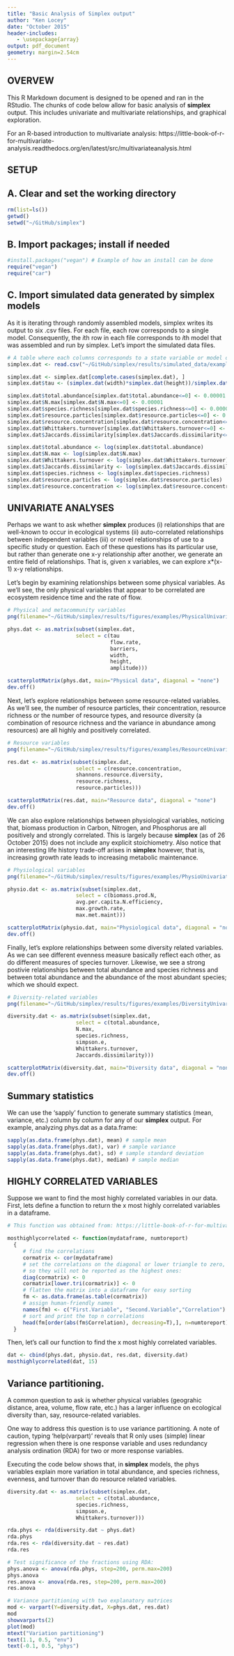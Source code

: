 ```yaml
---
title: "Basic Analysis of Simplex output"
author: "Ken Locey"
date: "October 2015"
header-includes:
   - \usepackage{array}
output: pdf_document
geometry: margin=2.54cm
---
```


## OVERVEW

This R Markdown document is designed to be opened and ran in the RStudio. The chunks of code below allow for basic analysis of **simplex** output. This includes univariate and multivariate relationships, and graphical exploration.

For an R-based introduction to multivariate analysis: https://little-book-of-r-for-multivariate-analysis.readthedocs.org/en/latest/src/multivariateanalysis.html 

## SETUP
## A. Clear and set the working directory

```r
rm(list=ls()) 
getwd()
setwd("~/GitHub/simplex") 
```

## B. Import packages; install if needed

```r
#install.packages("vegan") # Example of how an install can be done
require("vegan") 
require("car")
```

## C. Import simulated data generated by simplex models

As it is iterating through randomly assembled models, simplex writes its output to six .csv files. For each file, each row corresponds to a single model. Consequently, the *i*th row in each file corresponds to *i*th model that was assembled and run by simplex. Let's import the simulated data files.

```r
# A table where each columns corresponds to a state variable or model output.  
simplex.dat <- read.csv("~/GitHub/simplex/results/simulated_data/examples/SimData.csv")

simplex.dat <- simplex.dat[complete.cases(simplex.dat), ]
simplex.dat$tau <- (simplex.dat(width)*simplex.dat(height))/simplex.dat(flow.rate)

simplex.dat$total.abundance[simplex.dat$total.abundance<=0] <- 0.00001
simplex.dat$N.max[simplex.dat$N.max<=0] <- 0.00001
simplex.dat$species.richness[simplex.dat$species.richness<=0] <- 0.00001
simplex.dat$resource.particles[simplex.dat$resource.particles<=0] <- 0.00001
simplex.dat$resource.concentration[simplex.dat$resource.concentration<=0] <- 0.00001
simplex.dat$Whittakers.turnover[simplex.dat$Whittakers.turnover<=0] <- 0.00001
simplex.dat$Jaccards.dissimilarity[simplex.dat$Jaccards.dissimilarity<=0] <- 0.00001

simplex.dat$total.abundance <- log(simplex.dat$total.abundance)
simplex.dat$N.max <- log(simplex.dat$N.max)
simplex.dat$Whittakers.turnover <- log(simplex.dat$Whittakers.turnover)
simplex.dat$Jaccards.dissimilarity <- log(simplex.dat$Jaccards.dissimilarity)
simplex.dat$species.richness <- log(simplex.dat$species.richness)
simplex.dat$resource.particles <- log(simplex.dat$resource.particles)
simplex.dat$resource.concentration <- log(simplex.dat$resource.concentration)

```


## UNIVARIATE ANALYSES

Perhaps we want to ask whether **simplex** produces (i) relationships that are well-known to occur in ecological systems (ii) auto-correlated relationships between independent variables (iii) or novel relationships of use to a specific study or question. Each of these questions has its particular use, but rather than generate one x-y relationship after another, we generate an entire field of relationships. That is, given x variables, we can explore x*(x-1) x-y relationships.

Let's begin by examining relationships between some physical variables. As we'll see, the only physical variables that appear to be correlated are ecosystem residence time and the rate of flow.

```r
# Physical and metacommunity variables
png(filename="~/GitHub/simplex/results/figures/examples/PhysicalUnivariate.png")

phys.dat <- as.matrix(subset(simplex.dat, 
                      select = c(tau
                                 flow.rate,
                                 barriers,
                                 width,
                                 height,
                                 amplitude)))

scatterplotMatrix(phys.dat, main="Physical data", diagonal = "none")
dev.off()
```


Next, let's explore relationships between some resource-related variables. As we'll see, the number of resource particles, their concentration, resource richness or the number of resource types, and resource diversity (a combination of resource richness and the variance in abundance among resources) are all highly and positively correlated.

```r
# Resource variables
png(filename="~/GitHub/simplex/results/figures/examples/ResourceUnivariate.png")

res.dat <- as.matrix(subset(simplex.dat, 
                      select = c(resource.concentration,
                      shannons.resource.diversity,
                      resource.richness,
                      resource.particles)))

scatterplotMatrix(res.dat, main="Resource data", diagonal = "none")
dev.off()
```


We can also explore relationships between physiological variables, noticing that, biomass production in Carbon, Nitrogen, and Phosphorus are all positively and strongly correlated. This is largely because **simplex** (as of 26 October 2015) does not include any explicit stoichiometry. Also notice that an interesting life history trade-off arises in **simplex** however, that is, increasing growth rate leads to increasing metabolic maintenance.

```r
# Physiological variables
png(filename="~/GitHub/simplex/results/figures/examples/PhysioUnivariate.png")

physio.dat <- as.matrix(subset(simplex.dat, 
                      select = c(biomass.prod.N,
                      avg.per.capita.N.efficiency,
                      max.growth.rate,
                      max.met.maint)))

scatterplotMatrix(physio.dat, main="Physiological data", diagonal = "none")
dev.off()
```


Finally, let's explore relationships between some diversity related variables. As we can see different evenness measure basically reflect each other, as do different measures of species turnover. Likewise, we see a strong postivie relationships between total abundance and species richness and between total abundance and the abundance of the most abundant species; which we should expect.

```r
# Diversity-related variables
png(filename="~/GitHub/simplex/results/figures/examples/DiversityUnivariate.png")

diversity.dat <- as.matrix(subset(simplex.dat, 
                      select = c(total.abundance,
                      N.max,
                      species.richness,
                      simpson.e,
                      Whittakers.turnover,
                      Jaccards.dissimilarity)))

scatterplotMatrix(diversity.dat, main="Diversity data", diagonal = "none")
dev.off()
```


## Summary statistics

We can use the 'sapply' function to generate summary statistics (mean, variance, etc.) column by column for any of our **simplex** output. For example, analyzing phys.dat as a data.frame:

```r
sapply(as.data.frame(phys.dat), mean) # sample mean
sapply(as.data.frame(phys.dat), var) # sample variance
sapply(as.data.frame(phys.dat), sd) # sample standard deviation
sapply(as.data.frame(phys.dat), median) # sample median
```


## HIGHLY CORRELATED VARIABLES

Suppose we want to find the most highly correlated variables in our data. First, lets define a function to return the x most highly correlated variables in a dataframe.

```r
# This function was obtained from: https://little-book-of-r-for-multivariate-analysis.readthedocs.org/en/latest/src/multivariateanalysis.html

mosthighlycorrelated <- function(mydataframe, numtoreport)
  {
     # find the correlations
     cormatrix <- cor(mydataframe)
     # set the correlations on the diagonal or lower triangle to zero,
     # so they will not be reported as the highest ones:
     diag(cormatrix) <- 0
     cormatrix[lower.tri(cormatrix)] <- 0
     # flatten the matrix into a dataframe for easy sorting
     fm <- as.data.frame(as.table(cormatrix))
     # assign human-friendly names
     names(fm) <- c("First.Variable", "Second.Variable","Correlation")
     # sort and print the top n correlations
     head(fm[order(abs(fm$Correlation), decreasing=T),], n=numtoreport)
  }
```


Then, let's call our function to find the x most highly correlated variables.

```r
dat <- cbind(phys.dat, physio.dat, res.dat, diversity.dat)
mosthighlycorrelated(dat, 15)
```


## Variance partitioning.

A common question to ask is whether physical variables (geograhic distance, area, volume, flow rate, etc.) has a larger influence on ecological diversity than, say, resource-related variables.

One way to address this question is to use variance partitioning. A note of caution, typing 'help(varpart)' reveals that R only uses (simple) linear regression when there is one response variable and uses redundancy analysis ordination (RDA) for two or more response variables.

Executing the code below shows that, in **simplex** models, the phys variables explain more variation in total abundance, and species richness, evenness, and turnover than do resource related variables.


```r
diversity.dat <- as.matrix(subset(simplex.dat, 
                      select = c(total.abundance,
                      species.richness,
                      simpson.e,
                      Whittakers.turnover)))

rda.phys <- rda(diversity.dat ~ phys.dat)
rda.phys
rda.res <- rda(diversity.dat ~ res.dat)
rda.res

# Test significance of the fractions using RDA:
phys.anova <- anova(rda.phys, step=200, perm.max=200)
phys.anova
res.anova <- anova(rda.res, step=200, perm.max=200)
res.anova

# Variance partitioning with two explanatory matrices
mod <- varpart(Y=diversity.dat, X=phys.dat, res.dat)
mod
showvarparts(2)
plot(mod)
mtext("Variation partitioning")
text(1.1, 0.5, "env")
text(-0.1, 0.5, "phys") 
```

